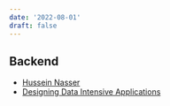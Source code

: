 ```yaml
---
date: '2022-08-01'
draft: false
---
```


## Backend

* [Hussein Nasser](https://www.youtube.com/c/HusseinNasser-software-engineering)
* [Designing Data Intensive Applications](https://github.com/jeffrey-xiao/papers/raw/master/textbooks/designing-data-intensive-applications.pdf)